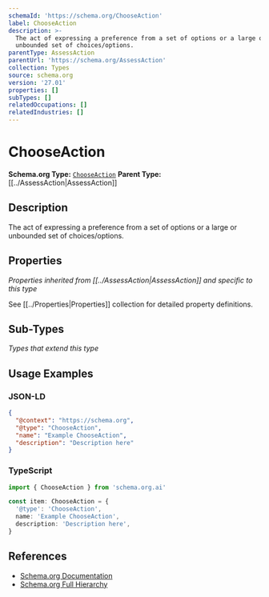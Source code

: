 ```yaml
---
schemaId: 'https://schema.org/ChooseAction'
label: ChooseAction
description: >-
  The act of expressing a preference from a set of options or a large or
  unbounded set of choices/options.
parentType: AssessAction
parentUrl: 'https://schema.org/AssessAction'
collection: Types
source: schema.org
version: '27.01'
properties: []
subTypes: []
relatedOccupations: []
relatedIndustries: []
---
```

# ChooseAction

**Schema.org Type:** [`ChooseAction`](https://schema.org/ChooseAction)
**Parent Type:** [[../AssessAction|AssessAction]]

## Description

The act of expressing a preference from a set of options or a large or unbounded set of choices/options.

## Properties

*Properties inherited from [[../AssessAction|AssessAction]] and specific to this type*

See [[../Properties|Properties]] collection for detailed property definitions.

## Sub-Types

*Types that extend this type*

## Usage Examples

### JSON-LD

```json
{
  "@context": "https://schema.org",
  "@type": "ChooseAction",
  "name": "Example ChooseAction",
  "description": "Description here"
}
```

### TypeScript

```typescript
import { ChooseAction } from 'schema.org.ai'

const item: ChooseAction = {
  '@type': 'ChooseAction',
  name: 'Example ChooseAction',
  description: 'Description here',
}
```

## References

- [Schema.org Documentation](https://schema.org/ChooseAction)
- [Schema.org Full Hierarchy](https://schema.org/docs/full.html)
